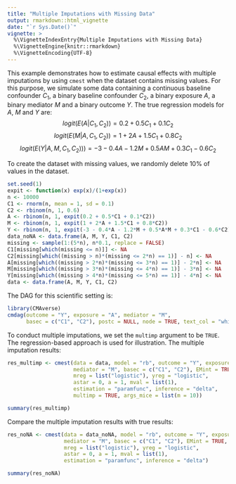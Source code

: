 ```yaml
---
title: "Multiple Imputations with Missing Data"
output: rmarkdown::html_vignette
date: "`r Sys.Date()`"
vignette: >
  %\VignetteIndexEntry{Multiple Imputations with Missing Data}
  %\VignetteEngine{knitr::rmarkdown}
  %\VignetteEncoding{UTF-8}
---
```

  
This example demonstrates how to estimate causal effects with multiple imputations by using `cmest` when the dataset contains missing values. For this purpose, we simulate some data containing a continuous baseline confounder $C_1$, a binary baseline confounder $C_2$, a binary exposure $A$, a binary mediator $M$ and a binary outcome $Y$. The true regression models for $A$, $M$ and $Y$ are:
$$logit(E(A|C_1,C_2))=0.2+0.5C_1+0.1C_2$$
$$logit(E(M|A,C_1,C_2))=1+2A+1.5C_1+0.8C_2$$
$$logit(E(Y|A,M,C_1,C_2)))=-3-0.4A-1.2M+0.5AM+0.3C_1-0.6C_2$$

To create the dataset with missing values, we randomly delete 10% of values in the dataset. 

```r
set.seed(1)
expit <- function(x) exp(x)/(1+exp(x))
n <- 10000
C1 <- rnorm(n, mean = 1, sd = 0.1)
C2 <- rbinom(n, 1, 0.6)
A <- rbinom(n, 1, expit(0.2 + 0.5*C1 + 0.1*C2))
M <- rbinom(n, 1, expit(1 + 2*A + 1.5*C1 + 0.8*C2))
Y <- rbinom(n, 1, expit(-3 - 0.4*A - 1.2*M + 0.5*A*M + 0.3*C1 - 0.6*C2))
data_noNA <- data.frame(A, M, Y, C1, C2)
missing <- sample(1:(5*n), n*0.1, replace = FALSE)
C1[missing[which(missing <= n)]] <- NA
C2[missing[which((missing > n)*(missing <= 2*n) == 1)] - n] <- NA
A[missing[which((missing > 2*n)*(missing <= 3*n) == 1)] - 2*n] <- NA
M[missing[which((missing > 3*n)*(missing <= 4*n) == 1)] - 3*n] <- NA
Y[missing[which((missing > 4*n)*(missing <= 5*n) == 1)] - 4*n] <- NA
data <- data.frame(A, M, Y, C1, C2)
```

The DAG for this scientific setting is:

```r
library(CMAverse)
cmdag(outcome = "Y", exposure = "A", mediator = "M",
      basec = c("C1", "C2"), postc = NULL, node = TRUE, text_col = "white")
```

To conduct multiple imputations, we set the `multimp` argument to be `TRUE`. The regression-based approach is used for illustration. The multiple imputation results:

```r
res_multimp <- cmest(data = data, model = "rb", outcome = "Y", exposure = "A",
                     mediator = "M", basec = c("C1", "C2"), EMint = TRUE,
                     mreg = list("logistic"), yreg = "logistic",
                     astar = 0, a = 1, mval = list(1), 
                     estimation = "paramfunc", inference = "delta", 
                     multimp = TRUE, args_mice = list(m = 10))
```

```r
summary(res_multimp)
```

Compare the multiple imputation results with true results:

```r
res_noNA <- cmest(data = data_noNA, model = "rb", outcome = "Y", exposure = "A",
                  mediator = "M", basec = c("C1", "C2"), EMint = TRUE,
                  mreg = list("logistic"), yreg = "logistic",
                  astar = 0, a = 1, mval = list(1), 
                  estimation = "paramfunc", inference = "delta")
```

```r
summary(res_noNA)
```
